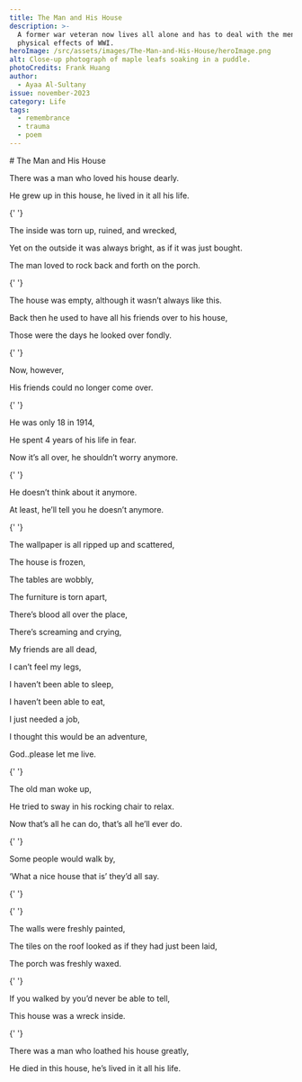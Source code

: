 ```yaml
---
title: The Man and His House
description: >-
  A former war veteran now lives all alone and has to deal with the mental and
  physical effects of WWI.
heroImage: /src/assets/images/The-Man-and-His-House/heroImage.png
alt: Close-up photograph of maple leafs soaking in a puddle.
photoCredits: Frank Huang
author:
  - Ayaa Al-Sultany
issue: november-2023
category: Life
tags:
  - remembrance
  - trauma
  - poem
---
```


<Centered>
  # The Man and His House

There was a man who loved his house dearly.

He grew up in this house, he lived in it all his life.

{' '}
<Breakline />

The inside was torn up, ruined, and wrecked,

Yet on the outside it was always bright, as if it was just bought.

The man loved to rock back and forth on the porch.

{' '}
<Breakline />

The house was empty, although it wasn’t always like this.

Back then he used to have all his friends over to his house,

Those were the days he looked over fondly.

{' '}
<Breakline />

Now, however,

His friends could no longer come over.

{' '}
<Breakline />

He was only 18 in 1914,

He spent 4 years of his life in fear.

Now it’s all over, he shouldn’t worry anymore.

{' '}
<Breakline />

He doesn’t think about it anymore.

At least, he’ll tell you he doesn’t anymore.

{' '}
<Breakline />

The wallpaper is all ripped up and scattered,

The house is frozen,

The tables are wobbly,

The furniture is torn apart,

There’s blood all over the place,

There’s screaming and crying,

My friends are all dead,

I can’t feel my legs,

I haven’t been able to sleep,

I haven’t been able to eat,

I just needed a job,

I thought this would be an adventure,

God..please let me live.

{' '}
<Breakline />

The old man woke up,

He tried to sway in his rocking chair to relax.

Now that’s all he can do, that’s all he’ll ever do.

{' '}
<Breakline />

Some people would walk by,

‘What a nice house that is’ they’d all say.

{' '}
<Breakline />

{' '}
<Breakline />

The walls were freshly painted,

The tiles on the roof looked as if they had just been laid,

The porch was freshly waxed.

{' '}
<Breakline />

If you walked by you’d never be able to tell,

This house was a wreck inside.

{' '}
<Breakline />

There was a man who loathed his house greatly,

He died in this house, he’s lived in it all his life.

</Centered>
